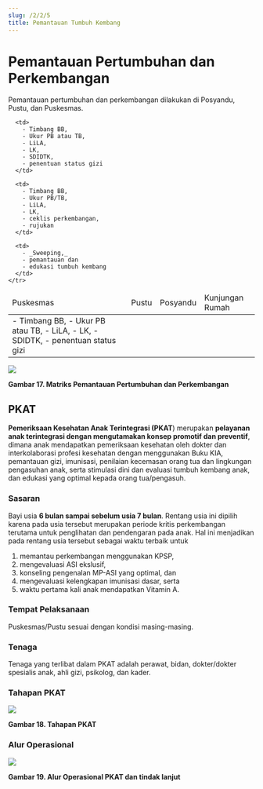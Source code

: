 ```yaml
---
slug: /2/2/5
title: Pemantauan Tumbuh Kembang
---
```


# Pemantauan Pertumbuhan dan Perkembangan
Pemantauan pertumbuhan dan perkembangan dilakukan di Posyandu, Pustu, dan Puskesmas.
<table>
  <thead>
    <td>Puskesmas</td>
    <td>Pustu</td>
    <td>Posyandu</td>
    <td>Kunjungan Rumah</td>
  </thead>
  
  <tbody>
    <tr>
      <td>
        - Timbang BB,
        - Ukur PB atau TB,
        - LiLA,
        - LK,
        - SDIDTK,
        - penentuan status gizi
      </td>
      
      <td>
        - Timbang BB,
        - Ukur PB atau TB,
        - LiLA,
        - LK,
        - SDIDTK,
        - penentuan status gizi
      </td>
      
      <td>
        - Timbang BB,
        - Ukur PB/TB,
        - LiLA,
        - LK,
        - ceklis perkembangan,
        - rujukan
      </td>
      
      <td>
        - _Sweeping,_
        - pemantauan dan
        - edukasi tumbuh kembang
      </td>
    </tr>
  </tbody>
</table>

![](/ilm/image043.gif)

**Gambar 17. Matriks Pemantauan Pertumbuhan dan Perkembangan**

## PKAT
**Pemeriksaan Kesehatan Anak Terintegrasi (PKAT**) merupakan **pelayanan anak terintegrasi dengan mengutamakan konsep promotif dan preventif**, dimana anak mendapatkan pemeriksaan kesehatan oleh dokter dan interkolaborasi profesi kesehatan dengan menggunakan Buku KIA, pemantauan gizi, imunisasi, penilaian kecemasan orang tua dan lingkungan pengasuhan anak, serta stimulasi dini dan evaluasi tumbuh kembang anak, dan edukasi yang optimal kepada orang tua/pengasuh.

### Sasaran
Bayi usia **6 bulan sampai sebelum usia 7 bulan**. Rentang usia ini dipilih karena pada usia tersebut merupakan periode kritis perkembangan terutama untuk penglihatan dan pendengaran pada anak. Hal ini menjadikan pada rentang usia tersebut sebagai waktu terbaik untuk 
1. memantau perkembangan menggunakan KPSP, 
2. mengevaluasi ASI ekslusif, 
3. konseling pengenalan MP-ASI yang optimal, dan 
4. mengevaluasi kelengkapan imunisasi dasar, serta 
5. waktu pertama kali anak mendapatkan Vitamin A.

### Tempat Pelaksanaan
Puskesmas/Pustu sesuai dengan kondisi masing-masing.

### Tenaga 
Tenaga yang terlibat dalam PKAT adalah perawat, bidan, dokter/dokter spesialis anak, ahli gizi, psikolog, dan kader.

### Tahapan PKAT

![](/ilm/image045.jpg)

**Gambar 18. Tahapan PKAT**

### Alur Operasional 


![](/ilm/image047.jpg)

**Gambar 19. Alur Operasional PKAT dan tindak lanjut**
